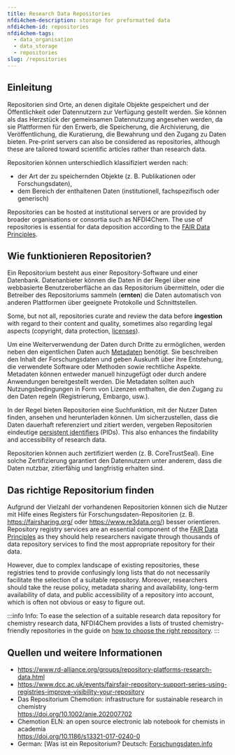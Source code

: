 ```yaml
---
title: Research Data Repositories
nfdi4chem-description: storage for preformatted data
nfdi4chem-id: repositories
nfdi4chem-tags:
  - data_organisation
  - data_storage
  - repositories
slug: /repositories
---
```


## Einleitung

Repositorien sind Orte, an denen digitale Objekte gespeichert und der Öffentlichkeit oder Datennutzern zur Verfügung gestellt werden. Sie können als das Herzstück der gemeinsamen Datennutzung angesehen werden, da sie Plattformen für den Erwerb, die Speicherung, die Archivierung, die Veröffentlichung, die Kuratierung, die Bewahrung und den Zugang zu Daten bieten. Pre-print servers can also be considered as repositories, although these are tailored toward scientific articles rather than research data.

Repositorien können unterschiedlich klassifiziert werden nach:

-   der Art der zu speichernden Objekte (z. B. Publikationen oder Forschungsdaten),
-   dem Bereich der enthaltenen Daten (institutionell, fachspezifisch oder generisch)

Repositories can be hosted at institutional servers or are provided by broader organisations or consortia such as NFDI4Chem. The use of repositories is essential for data deposition according to the [FAIR Data Principles](/docs/fair).

## Wie funktionieren Repositorien?

Ein Repositorium besteht aus einer Repository-Software und einer Datenbank. Datenanbieter können die Daten in der Regel über eine webbasierte Benutzeroberfläche an das Repositorium übermitteln, oder die Betreiber des Repositoriums sammeln (**ernten**) die Daten automatisch von anderen Plattformen über geeignete Protokolle und Schnittstellen.

Some, but not all, repositories curate and review the data before **ingestion** with regard to their content and quality, sometimes also regarding legal aspects (copyright, data protection, [licenses](/docs/licenses)).

Um eine Weiterverwendung der Daten durch Dritte zu ermöglichen, werden neben den eigentlichen Daten auch [Metadaten](/docs/metadata) benötigt. Sie beschreiben den Inhalt der Forschungsdaten und geben Auskunft über ihre Entstehung, die verwendete Software oder Methoden sowie rechtliche Aspekte. Metadaten können entweder manuell hinzugefügt oder durch andere Anwendungen bereitgestellt werden. Die Metadaten sollten auch Nutzungsbedingungen in Form von Lizenzen enthalten, die den Zugang zu den Daten regeln (Registrierung, Embargo, usw.). 

In der Regel bieten Repositorien eine Suchfunktion, mit der Nutzer Daten finden, ansehen und herunterladen können. Um sicherzustellen, dass die Daten dauerhaft referenziert und zitiert werden, vergeben Repositorien eindeutige [persistent identifiers](/docs/pid) (PIDs). This also enhances the findability and accessibility of research data. 

Repositorien können auch zertifiziert werden (z. B. CoreTrustSeal). Eine solche Zertifizierung garantiert den Datennutzern unter anderem, dass die Daten nutzbar, zitierfähig und langfristig erhalten sind. 

## Das richtige Repositorium finden

Aufgrund der Vielzahl der vorhandenen Repositorien können sich die Nutzer mit Hilfe eines Registers für Forschungsdaten-Repositorien (z. B. https://fairsharing.org/ oder https://www.re3data.org/) besser orientieren. Repository registry services are an essential component of the [FAIR Data Principles](/docs/fair) as they should help researchers navigate through thousands of data repository services to find the most appropriate repository for their data. 

However, due to complex landscape of existing repositories, these registries tend to provide confusingly long lists that do not necessarily facilitate the selection of a suitable repository. Moreover, researchers should take the reuse policy, metadata sharing and availability, long-term availability of data, and public accessibility of a repository into account, which is often not obvious or easy to figure out.

:::info Info:
To ease the selection of a suitable research data repository for chemistry research data, NFDI4Chem provides a lists of trusted chemistry-friendly repositories in the guide on [how to choose the right repository](/docs/choose_repository).
:::

## Quellen und weitere Informationen

-   https://www.rd-alliance.org/groups/repository-platforms-research-data.html
-   https://www.dcc.ac.uk/events/fairsfair-repository-support-series-using-registries-improve-visibility-your-repository
-   Das Repositorium Chemotion: infrastructure for sustainable research in chemistry<br/>https://doi.org/10.1002/anie.202007702
-   Chemotion ELN: an open source electronic lab notebook for chemists in academia<br/>https://doi.org/10.1186/s13321-017-0240-0
-   German: \[Was ist ein Repositorium? Deutsch: [Forschungsdaten.info](https://www.forschungsdaten.info/themen/veroeffentlichen-und-archivieren/repositorien/)
